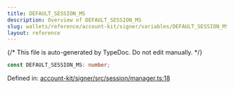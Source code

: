 ```yaml
---
title: DEFAULT_SESSION_MS
description: Overview of DEFAULT_SESSION_MS
slug: wallets/reference/account-kit/signer/variables/DEFAULT_SESSION_MS
layout: reference
---
```


{/* This file is auto-generated by TypeDoc. Do not edit manually. */}

```ts
const DEFAULT_SESSION_MS: number;
```

Defined in: [account-kit/signer/src/session/manager.ts:18](https://github.com/alchemyplatform/aa-sdk/blob/ad165355d980f9a16dd388088895bfc851df8656/account-kit/signer/src/session/manager.ts#L18)
